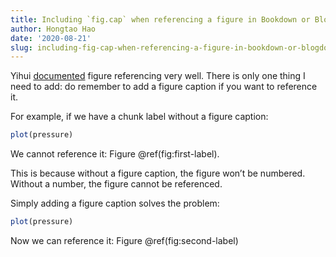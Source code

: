 ```yaml
---
title: Including `fig.cap` when referencing a figure in Bookdown or Blogdown
author: Hongtao Hao
date: '2020-08-21'
slug: including-fig-cap-when-referencing-a-figure-in-bookdown-or-blogdown
---
```

Yihui [documented](https://bookdown.org/yihui/bookdown/figures.html) figure referencing very well. There is only one thing I need to add: do remember to add a figure caption if you want to reference it. 

For example, if we have a chunk label without a figure caption:

```r
plot(pressure)
```

We cannot reference it: Figure \@ref(fig:first-label). 

This is because without a figure caption, the figure won't be numbered. Without a number, the figure cannot be referenced. 

Simply adding a figure caption solves the problem:

```r
plot(pressure)
```

Now we can reference it: Figure \@ref(fig:second-label)
